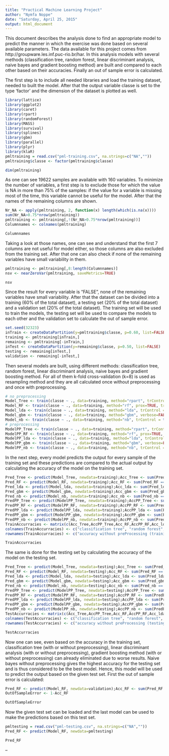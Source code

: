 ```yaml
---
title: "Practical Machine Learning Project"
author: "Nymfa Noppe"
date: "Saturday, April 25, 2015"
output: html_document
---
```


This document describes the analysis done to find an appropriate model to predict the manner in which the exercise was done based on several available parameters. The data available for this project comes from http://groupware.les.inf.puc-rio.br/har. In this analysis models with several methods (classification tree, random forest, linear discriminant analysis, naive bayes and gradient boosting method) are built and compared to each other based on their accuracies. Finally an out of sample error is calculated. 

The first step is to include all needed libraries and load the training dataset, needed to built the model. After that the output variable classe is set to the type 'factor' and the dimension of the dataset is plotted as well.

```r
library(lattice)
library(ggplot2)
library(caret)
library(rpart)
library(randomForest)
library(MASS)
library(survival)
library(splines)
library(gbm)
library(parallel)
library(plyr)
library(klaR)
pmltraining = read.csv("pml-training.csv", na.strings=c("NA",""))
pmltraining$classe <- factor(pmltraining$classe)
```
```r
dim(pmltraining)
```

As one can see 19622 samples are available with 160 variables. To minimize the number of variables, a first step is to exclude those for which the value is NA in more than 75% of the samples: if the value for a variable is missing most of the time, this variable cannot be useful for the model. After that the names of the remaining columns are shown. 

```r
Nr_NA <- apply(pmltraining, 2, function(x) length(which(is.na(x))))
sum(Nr_NA>0.75*nrow(pmltraining))
pmltraining <- pmltraining[,!(Nr_NA>0.75*nrow(pmltraining))]
Columnnames <- colnames(pmltraining)
```
```r
Columnnames
```

Taking a look at those names, one can see and understand that the first 7 columns are not useful for model either, so those columns are also excluded from the training set. 
After that one can also check if none of the remaining variables have small variability in them.

```r
pmltraining <- pmltraining[,8:length(Columnnames)]
nsv <- nearZeroVar(pmltraining, saveMetrics=TRUE)
```
```r
nsv
```

Since the result for every variable is "FALSE", none of the remaining variables have small variability. 
After that the dataset can be divided into a training (60% of the total dataset), a testing set (20% of the total dataset) and a validation set (20% of the total dataset). The training set will be used to train the models, the testing set will be used to compare the models to each other and the validation set to calculate the out of sample error.

```r
set.seed(32323)
inTrain <- createDataPartition(y=pmltraining$classe, p=0.60, list=FALSE)
training <- pmltraining[inTrain,]
remaining <- pmltraining[-inTrain,]
inTest <- createDataPartition(y=remaining$classe, p=0.50, list=FALSE)
testing <- remaining[inTest,]
validation <- remaining[-inTest,]
```

Then several models are built, using different methods: classification tree, random forest, linear discriminant analysis, naive bayes and gradient boosting method. For all of them k-fold cross-validation (k=8) is used as resampling method and they are all calculated once without preprocessing and once with preprocessing.

```r
# no preprocessing
Model_Tree <- train(classe ~ ., data=training, method="rpart", trControl = trainControl(method="cv",number=8))
Model_RF <- train(classe ~ ., data=training, method="rf", prox=TRUE, trControl = trainControl(method="cv",number=8))
Model_lda <- train(classe ~ ., data=training, method="lda", trControl = trainControl(method="cv",number=8))
Model_gbm <- train(classe ~ ., data=training, method="gbm", verbose=FALSE, trControl = trainControl(method="cv",number=8))
Model_nb <- train(classe ~ ., data=training, method="nb", trControl = trainControl(method="cv",number=8))
# preprocessing
ModelPP_Tree <- train(classe ~ ., data=training, method="rpart", trControl = trainControl(method="cv",number=8), preProcess = c("center","scale"))
ModelPP_RF <- train(classe ~ ., data=training, method="rf", prox=TRUE, trControl = trainControl(method="cv",number=8), preProcess = c("center","scale"))
ModelPP_lda <- train(classe ~ ., data=training, method="lda", trControl = trainControl(method="cv",number=8), preProcess = c("center","scale"))
ModelPP_gbm <- train(classe ~ ., data=training, method="gbm", verbose=FALSE, trControl = trainControl(method="cv",number=8), preProcess = c("center","scale"))
ModelPP_nb <- train(classe ~ ., data=training, method="nb", trControl = trainControl(method="cv",number=8), preProcess = c("center","scale"))
```

In the next step, every model predicts the output for every sample of the training set and these predictions are compared to the actual output by calculating the accuracy of the model on the training set.

```r
Pred_Tree <- predict(Model_Tree, newdata=training);Acc_Tree <- sum(Pred_Tree == training$classe)/length(Pred_Tree)
Pred_RF <- predict(Model_RF, newdata=training);Acc_RF <- sum(Pred_RF == training$classe)/length(Pred_RF)
Pred_lda <- predict(Model_lda, newdata=training);Acc_lda <- sum(Pred_lda == training$classe)/length(Pred_lda)
Pred_gbm <- predict(Model_gbm, newdata=training);Acc_gbm <- sum(Pred_gbm == training$classe)/length(Pred_gbm)
Pred_nb <- predict(Model_nb, newdata=training);Acc_nb <- sum(Pred_nb == training$classe)/length(Pred_nb)
PredPP_Tree <- predict(ModelPP_Tree, newdata=training);AccPP_Tree <- sum(PredPP_Tree == training$classe)/length(PredPP_Tree)
PredPP_RF <- predict(ModelPP_RF, newdata=training);AccPP_RF <- sum(PredPP_RF == training$classe)/length(PredPP_RF)
PredPP_lda <- predict(ModelPP_lda, newdata=training);AccPP_lda <- sum(PredPP_lda == training$classe)/length(PredPP_lda)
PredPP_gbm <- predict(ModelPP_gbm, newdata=training);AccPP_gbm <- sum(PredPP_gbm == training$classe)/length(PredPP_gbm)
PredPP_nb <- predict(ModelPP_nb, newdata=training);AccPP_nb <- sum(PredPP_nb == training$classe)/length(PredPP_nb)
TrainAccurracies <- matrix(c(Acc_Tree,AccPP_Tree,Acc_RF,AccPP_RF,Acc_lda,AccPP_lda,Acc_gbm,AccPP_gbm,Acc_nb,AccPP_nb), ncol = 5)
colnames(TrainAccurracies) <- c("classification tree", "random forest", "linear discriminant analysis", "naive bayes", "gradient boosting method")
rownames(TrainAccurracies) <- c("accuracy without preProcessing (training set)","accuracy with preProcessing (training set)")
```
```r
TrainAccurracies
```

The same is done for the testing set by calculating the accuracy of the model on the testing set.

```r
Pred_Tree <- predict(Model_Tree, newdata=testing);Acc_Tree <- sum(Pred_Tree == testing$classe)/length(Pred_Tree)
Pred_RF <- predict(Model_RF, newdata=testing);Acc_RF <- sum(Pred_RF == testing$classe)/length(Pred_RF)
Pred_lda <- predict(Model_lda, newdata=testing);Acc_lda <- sum(Pred_lda == testing$classe)/length(Pred_lda)
Pred_gbm <- predict(Model_gbm, newdata=testing);Acc_gbm <- sum(Pred_gbm == testing$classe)/length(Pred_gbm)
Pred_nb <- predict(Model_nb, newdata=testing);Acc_nb <- sum(Pred_nb == testing$classe)/length(Pred_nb)
PredPP_Tree <- predict(ModelPP_Tree, newdata=testing);AccPP_Tree <- sum(PredPP_Tree == testing$classe)/length(PredPP_Tree)
PredPP_RF <- predict(ModelPP_RF, newdata=testing);AccPP_RF <- sum(PredPP_RF == testing$classe)/length(PredPP_RF)
PredPP_lda <- predict(ModelPP_lda, newdata=testing);AccPP_lda <- sum(PredPP_lda == testing$classe)/length(PredPP_lda)
PredPP_gbm <- predict(ModelPP_gbm, newdata=testing);AccPP_gbm <- sum(PredPP_gbm == testing$classe)/length(PredPP_gbm)
PredPP_nb <- predict(ModelPP_nb, newdata=testing);AccPP_nb <- sum(PredPP_nb == testing$classe)/length(PredPP_nb)
TestAccurracies <- matrix(c(Acc_Tree,AccPP_Tree,Acc_RF,AccPP_RF,Acc_lda,AccPP_lda,Acc_gbm,AccPP_gbm,Acc_nb,AccPP_nb), ncol = 5)
colnames(TestAccurracies) <- c("classification tree", "random forest", "linear discriminant analysis", "naive bayes", "gradient boosting method")
rownames(TestAccurracies) <- c("accuracy without preProcessing (testing set)","accuracy with preProcessing (testing set)")
```
```r
TestAccurracies
```

Now one can see, even based on the accuracy in the training set, classification tree (with or without preprocessing), linear discriminant analysis (with or without preprocessing), gradient boosting method (with or without preprocessing) can already eliminated due to worse results. Naive bayes without preprocessing gives the highest accuracy for the testing set and is thus considered to be the best model. Hence, this model will be used to predict the output based on the given test set. First the out of sample error is calculated:

```r
Pred_RF <- predict(Model_RF, newdata=validation);Acc_RF <- sum(Pred_RF == validation$classe)/length(Pred_RF)
OutOfSampleError <- 1-Acc_RF
```
```r
OutOfSampleError
```

Now the given test set can be loaded and the last model can be used to make the predictions based on this test set.
```r
pmltesting = read.csv("pml-testing.csv", na.strings=c("NA",""))
Pred_RF <- predict(Model_RF, newdata=pmltesting)
```
```r
Pred_RF
```
 --